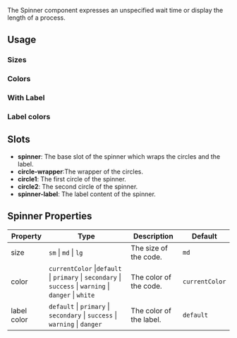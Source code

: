 
The Spinner component expresses an unspecified wait time or display the length of a process.

## Usage

<CodeDemo code={spinnerContent.usage} />

### Sizes

<CodeDemo code={spinnerContent.sizes} />

### Colors

<CodeDemo code={spinnerContent.colors} />

### With Label

<CodeDemo code={spinnerContent.withLabel} />

### Label colors

<CodeDemo code={spinnerContent.labelColors} />

## Slots

-   **spinner**: The base slot of the spinner which wraps the circles and the label.
-   **circle-wrapper**:The wrapper of the circles.
-   **circle1**: The first circle of the spinner.
-   **circle2**: The second circle of the spinner.
-   **spinner-label**: The label content of the spinner.

## Spinner Properties

| Property    | Type                                                                                                    | Description             | Default        |
| ----------- | ------------------------------------------------------------------------------------------------------- | ----------------------- | -------------- |
| size        | `sm` \| `md` \| `lg`                                                                                    | The size of the code.   | `md`           |
| color       | `currentColor` \|`default` \| `primary` \| `secondary` \| `success` \| `warning` \| `danger` \| `white` | The color of the code.  | `currentColor` |
| label color | `default` \| `primary` \| `secondary` \| `success` \| `warning` \| `danger`                             | The color of the label. | `default`      |
